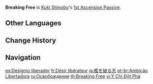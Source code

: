 {{Talent Infobox
|image         = Talent Breaking Free.png
|character     = Kuki Shinobu
|type          = 1st Ascension Passive
|info          = When Shinobu's [[HP]] is not higher than 50%, her [[Healing Bonus]] is increased by 15%.
|utility1      = Healing Bonus
}}
'''Breaking Free''' is [[Kuki Shinobu]]'s [[1st Ascension Passive]].

==Other Languages==
{{Other Languages
|en      = Breaking Free
|zhs     = 破笼之志
|zhs_rm  = Pòlóng zhī Zhì
|zht     = 破籠之志
|zht_rm  = Pòlóng zhī Zhì
|zh_tl   = Cage-Breaking Determination
|ja      = 檻を破る志
|ja_rm   = Ori wo Yaburu Kokorozashi{{Assumed}}
|ja_tl   = Cage-Breaking Will
|ko      = 우리를 부수는 {{tt|의지|意志}}
|ko_rm   = Uri-reul Busuneun Uiji
|ko_tl   = Cage-Breaking Will
|es      = Designio liberador
|es_tl   = Liberating Plan
|fr      = Désir libérateur
|fr_tl   = Liberating Desire
|ru      = Освобождение
|ru_tl   = Liberation
|th      = Breaking Free
|vi      = Ý Chí Đột Phá
|vi_tl   = 
|de      = Wille zur Freiheit
|de_tl   = Will to Freedom
|id      = Breaking Free
|pt      = Ambição Libertadora
|pt_tl   = 
|tr      = Kır Zincirlerini
|tr_tl   = Break Your Chains
|it      = Desiderio di libertà
|it_tl   = Wish for Freedom
}}

==Change History==
{{Change History|2.7}}

==Navigation==
{{Talent Navbox|Kuki Shinobu}}

[[es:Designio liberador]]
[[fr:Désir libérateur]]
[[ja:檻を破る志]]
[[pt-br:Ambição Libertadora]]
[[ru:Освобождение]]
[[th:Breaking Free]]
[[vi:Ý Chí Đột Phá]]